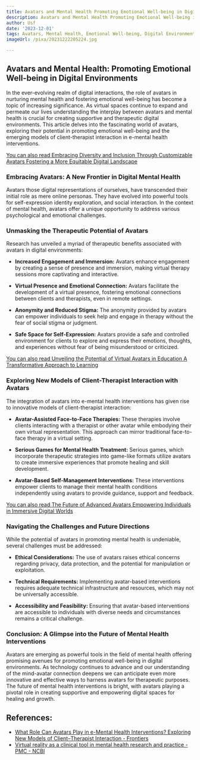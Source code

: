 ```yaml
---
title: Avatars and Mental Health Promoting Emotional Well-being in Digital Environments
description: Avatars and Mental Health Promoting Emotional Well-being in Digital Environments
author: Usf
date: '2023-12-01'
tags: Avatars, Mental Health, Emotional Well-being, Digital Environments
imageUrl: /pixa/20231222205224.jpg

---
```

## Avatars and Mental Health: Promoting Emotional Well-being in Digital Environments

In the ever-evolving realm of digital interactions, the role of avatars in nurturing mental health and fostering emotional  well-being has become a topic of increasing significance. As virtual spaces continue to expand and permeate  our lives understanding  the interplay between avatars and mental health is crucial for creating supportive and therapeutic digital environments. This article delves into the fascinating world of avatars, exploring  their potential in promoting emotional  well-being and  the emerging models of client-therapist interaction in e-mental health  interventions.

[You can also read Embracing Diversity and Inclusion  Through Customizable Avatars Fostering a More Equitable Digital Landscape](Embracing%20Diversity%20and%20Inclusion%20Through%20Customizable%20Avatars%20Fostering%20a%20More%20Equitable%20Digital%20Landscape)


### Embracing Avatars: A New Frontier in Digital Mental Health

Avatars those digital representations of ourselves, have transcended their initial role  as mere online personas. They have evolved into powerful tools for self-expression identity exploration, and social interaction. In the context of mental health,  avatars offer a unique opportunity to address various  psychological and emotional challenges.

###  Unmasking the  Therapeutic Potential of Avatars

Research has  unveiled a myriad of therapeutic benefits associated  with avatars in  digital environments:

-  **Increased Engagement and Immersion:** Avatars enhance engagement by creating a sense of presence and immersion, making  virtual therapy  sessions more captivating and interactive.

- **Virtual  Presence and Emotional Connection:** Avatars facilitate the development of a virtual presence, fostering emotional connections  between clients and therapists, even in remote settings.

- **Anonymity and  Reduced Stigma:** The anonymity provided by avatars can empower individuals to seek help and engage in therapy without the fear of social stigma or judgment.

-  **Safe Space for Self-Expression:**  Avatars  provide a safe  and controlled environment for clients to explore and express their emotions, thoughts, and experiences without fear of being misunderstood or criticized.

[You can also read Unveiling the Potential of Virtual Avatars in Education A  Transformative Approach to Learning](Unveiling%20the%20Potential%20of%20Virtual%20Avatars%20in%20Education%20A%20Transformative%20Approach%20to%20Learning)


###  Exploring New Models of Client-Therapist Interaction with Avatars

The integration of avatars into e-mental health interventions has given rise to innovative models of client-therapist interaction:

- **Avatar-Assisted Face-to-Face  Therapies:** These therapies involve clients interacting with a  therapist or other avatar while embodying their own virtual representation. This approach can mirror traditional face-to-face therapy in a virtual setting.

- **Serious Games for Mental Health  Treatment:** Serious games, which incorporate therapeutic strategies  into game-like formats utilize avatars to create immersive experiences that promote healing and skill development.

- **Avatar-Based  Self-Management Interventions:** These  interventions  empower clients  to  manage their mental  health conditions independently using avatars to provide guidance, support and feedback.

[You can also  read The Future of Advanced Avatars Empowering Individuals in Immersive Digital  Worlds](The%20Future%20of%20Advanced%20Avatars%20Empowering%20Individuals%20in%20Immersive%20Digital%20Worlds)


### Navigating the Challenges and Future  Directions

While the potential of  avatars in promoting mental  health is undeniable, several challenges must be addressed:

- **Ethical Considerations:** The use of avatars raises ethical concerns regarding privacy, data protection, and  the potential for  manipulation or  exploitation.

- **Technical Requirements:**  Implementing avatar-based interventions  requires adequate technical infrastructure and resources, which may not be universally accessible.

- **Accessibility and Feasibility:**  Ensuring that avatar-based  interventions are accessible to individuals with diverse needs and circumstances remains a critical challenge.

### Conclusion: A Glimpse into the Future of Mental Health Interventions

Avatars are emerging as powerful tools in the field of mental health  offering  promising avenues  for promoting emotional well-being in digital environments. As  technology continues to advance and our understanding of the mind-avatar connection deepens  we can anticipate even more innovative and effective ways to harness avatars for therapeutic purposes. The future  of mental health interventions is bright, with avatars playing a pivotal role in creating supportive and empowering digital spaces  for healing and growth.

## References:
- [What Role Can Avatars Play in e-Mental Health Interventions? Exploring New Models of Client–Therapist Interaction - Frontiers](https://www.frontiersin.org/articles/10.3389/fpsyt.2016.00186)
- [Virtual reality as a clinical tool in mental health research and practice - PMC - NCBI](https://www.ncbi.nlm.nih.gov/pmc/articles/PMC7366939/)

